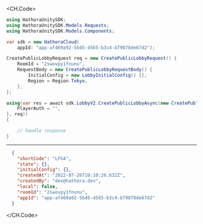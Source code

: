 
<CH.Code>
```csharp CreatePublicLobby.cs
using HathoraUnitySDK;
using HathoraUnitySDK.Models.Requests;
using HathoraUnitySDK.Models.Components;

var sdk = new HathoraCloud(
    appId: "app-af469a92-5b45-4565-b3c4-b79878de67d2");

CreatePublicLobbyRequest req = new CreatePublicLobbyRequest() {
    RoomId = "2swovpy1fnunu",
    RequestBody = new CreatePublicLobbyRequestBody() {
        InitialConfig = new LobbyInitialConfig() {},
        Region = Region.Tokyo,
    },
};

using(var res = await sdk.LobbyV2.CreatePublicLobbyAsync(new CreatePublicLobbySecurity() {
    PlayerAuth = "",
}, req))
{

    // handle response
}
```
---

```json Example Response
  {
    "shortCode": "LFG4",
    "state": {},
    "initialConfig": {},
    "createdAt": "2022-07-26T10:10:26.632Z",
    "createdBy": "dev@hathora.dev",
    "local": false,
    "roomId": "2swovpy1fnunu",
    "appId": "app-af469a92-5b45-4565-b3c4-b79878de67d2"
  }
```
</CH.Code>

